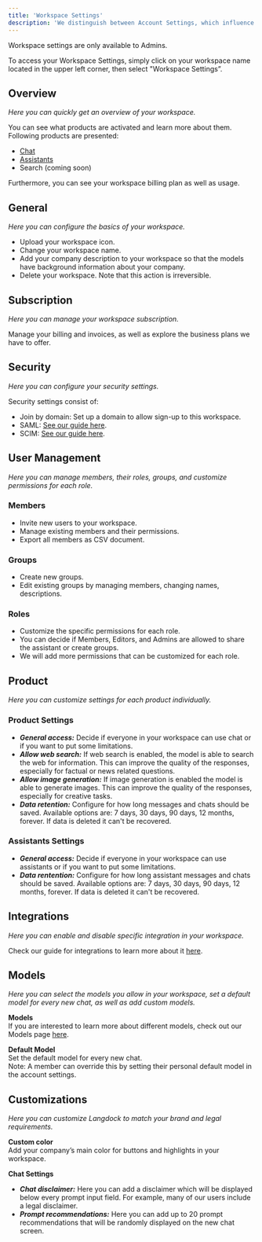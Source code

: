 ```yaml
---
title: 'Workspace Settings'
description: 'We distinguish between Account Settings, which influence only your personal account, and Workspace Settings, which impact the entire workspace.'
---
```


Workspace settings are only available to Admins.

To access your Workspace Settings, simply click on your workspace name located in the upper left corner, then select "Workspace Settings”. 

## Overview
_Here you can quickly get an overview of your workspace._

You can see what products are activated and learn more about them.  <br />
Following products are presented:
- [Chat](/product/chat)
- [Assistants](/product/assistants)
- Search (coming soon)

Furthermore, you can see your workspace billing plan as well as usage.

## General
_Here you can configure the basics of your workspace._
- Upload your workspace icon.
- Change your workspace name.
- Add your company description to your workspace so that the models have background information about your company.
- Delete your workspace. Note that this action is irreversible.


## Subscription
_Here you can manage your workspace subscription._ 

Manage your billing and invoices, as well as explore the business plans we have to offer.

## Security
_Here you can configure your security settings._

Security settings consist of:
- Join by domain: Set up a domain to allow sign-up to this workspace.
- SAML: [See our guide here](/security/entra).
- SCIM: [See our guide here](/security/scim).

## User Management
_Here you can manage members, their roles, groups, and customize permissions for each role._

### Members
- Invite new users to your workspace.
- Manage existing members and their permissions.
- Export all members as CSV document.

### Groups
- Create new groups.
- Edit existing groups by managing members, changing names, descriptions.

### Roles
- Customize the specific permissions for each role.
- You can decide if Members, Editors, and Admins are allowed to share the assistant or create groups.
- We will add more permissions that can be customized for each role.

## Product
_Here you can customize settings for each product individually._

### Product Settings
- ***General access:*** Decide if everyone in your workspace can use chat or if you want to put some limitations.
- ***Allow web search:*** If web search is enabled, the model is able to search the web for information. This can improve the quality of the responses, especially for factual or news related questions.
- ***Allow image generation:*** If image generation is enabled the model is able to generate images. This can improve the quality of the responses, especially for creative tasks.
- ***Data retention:*** Configure for how long messages and chats should be saved. Available options are: 7 days, 30 days, 90 days, 12 months, forever. If data is deleted it can't be recovered.



### Assistants Settings
- ***General access:*** Decide if everyone in your workspace can use assistants or if you want to put some limitations.
- ***Data rentention:*** Configure for how long assistant messages and chats should be saved. Available options are: 7 days, 30 days, 90 days, 12 months, forever. If data is deleted it can't be recovered.

## Integrations
_Here you can enable and disable specific integration in your workspace._

Check our guide for integrations to learn more about it [here](/product/integrations).

## Models

_Here you can select the models you allow in your workspace, set a default model for every new chat, as well as add custom models._

**Models**  <br />
If you are interested to learn more about different models, check out our Models page [here](/product/models).

**Default Model**  <br />
Set the default model for every new chat.   <br />
Note: A member can override this by setting their personal default model in the account settings.

## Customizations
_Here you can customize Langdock to match your brand and legal requirements._

**Custom color**  <br />
Add your company’s main color for buttons and highlights in your workspace.

**Chat Settings** <br />
- ***Chat disclaimer:*** Here you can add a disclaimer which will be displayed below every prompt input field. For example, many of our users include a legal disclaimer.
- ***Prompt recommendations:*** Here you can add up to 20 prompt recommendations that will be randomly displayed on the new chat screen.



